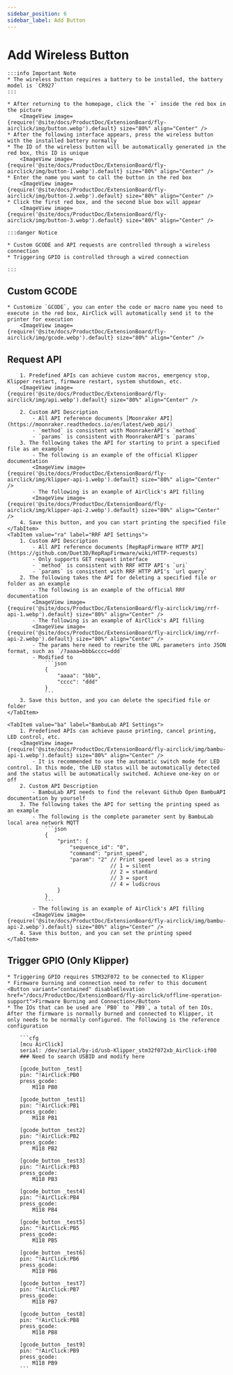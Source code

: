 ```yaml
---
sidebar_position: 6
sidebar_label: Add Button
---
```


# Add Wireless Button

    :::info Important Note
    * The wireless button requires a battery to be installed, the battery model is `CR927`
    :::

    * After returning to the homepage, click the `+` inside the red box in the picture
        <ImageView image={require('@site/docs/ProductDoc/ExtensionBoard/fly-airclick/img/button.webp').default} size="80%" align="Center" />
    * After the following interface appears, press the wireless button with the installed battery normally
    * The ID of the wireless button will be automatically generated in the red box, this ID is unique
        <ImageView image={require('@site/docs/ProductDoc/ExtensionBoard/fly-airclick/img/button-1.webp').default} size="80%" align="Center" />
    * Enter the name you want to call the button in the red box
        <ImageView image={require('@site/docs/ProductDoc/ExtensionBoard/fly-airclick/img/button-2.webp').default} size="80%" align="Center" />
    * Click the first red box, and the second blue box will appear
        <ImageView image={require('@site/docs/ProductDoc/ExtensionBoard/fly-airclick/img/button-3.webp').default} size="80%" align="Center" />

    :::danger Notice

    * Custom GCODE and API requests are controlled through a wireless connection
    * Triggering GPIO is controlled through a wired connection

    :::

## Custom GCODE
    * Customize `GCODE`, you can enter the code or macro name you need to execute in the red box, AirClick will automatically send it to the printer for execution
        <ImageView image={require('@site/docs/ProductDoc/ExtensionBoard/fly-airclick/img/gcode.webp').default} size="80%" align="Center" />

## Request API

<Tabs>
    <TabItem value="ka" label="Klipper API Settings" default>

        1. Predefined APIs can achieve custom macros, emergency stop, Klipper restart, firmware restart, system shutdown, etc.
        <ImageView image={require('@site/docs/ProductDoc/ExtensionBoard/fly-airclick/img/api.webp').default} size="80%" align="Center" />

        2. Custom API Description
            - All API reference documents [Moonraker API](https://moonraker.readthedocs.io/en/latest/web_api/)
            - `method` is consistent with MoonrakerAPI's `method`
            - `params` is consistent with MoonrakerAPI's `params`
        3. The following takes the API for starting to print a specified file as an example
            - The following is an example of the official Klipper documentation
            <ImageView image={require('@site/docs/ProductDoc/ExtensionBoard/fly-airclick/img/klipper-api-1.webp').default} size="80%" align="Center" />
            - The following is an example of AirClick's API filling
            <ImageView image={require('@site/docs/ProductDoc/ExtensionBoard/fly-airclick/img/klipper-api-2.webp').default} size="80%" align="Center" />
        4. Save this button, and you can start printing the specified file
    </TabItem>
    <TabItem value="ra" label="RRF API Settings">
        1. Custom API Description
            - All API reference documents [RepRapFirmware HTTP API](https://github.com/Duet3D/RepRapFirmware/wiki/HTTP-requests)
            - Only supports GET request interface
            - `method` is consistent with RRF HTTP API's `uri`
            - `params` is consistent with RRF HTTP API's `url query`
        2. The following takes the API for deleting a specified file or folder as an example
            - The following is an example of the official RRF documentation
            <ImageView image={require('@site/docs/ProductDoc/ExtensionBoard/fly-airclick/img/rrf-api-1.webp').default} size="80%" align="Center" />
            - The following is an example of AirClick's API filling
            <ImageView image={require('@site/docs/ProductDoc/ExtensionBoard/fly-airclick/img/rrf-api-2.webp').default} size="80%" align="Center" />
            - The params here need to rewrite the URL parameters into JSON format, such as `/?aaaa=bbb&cccc=ddd`
            - Modified to
                ```json
                {
                    "aaaa": "bbb",
                    "cccc": "ddd"
                }
                ```
        3. Save this button, and you can delete the specified file or folder
    </TabItem>

    <TabItem value="ba" label="BambuLab API Settings">
        1. Predefined APIs can achieve pause printing, cancel printing, LED control, etc.
        <ImageView image={require('@site/docs/ProductDoc/ExtensionBoard/fly-airclick/img/bambu-api-1.webp').default} size="80%" align="Center" />
            - It is recommended to use the automatic switch mode for LED control. In this mode, the LED status will be automatically detected and the status will be automatically switched. Achieve one-key on or off
        2. Custom API Description
            - BambuLab API needs to find the relevant Github Open BambuAPI documentation by yourself
        3. The following takes the API for setting the printing speed as an example
            - The following is the complete parameter sent by BambuLab local area network MQTT
                ```json
                {
                    "print": {
                        "sequence_id": "0",
                        "command": "print_speed",
                        "param": "2" // Print speed level as a string
                                     // 1 = silent
                                     // 2 = standard
                                     // 3 = sport
                                     // 4 = ludicrous
                    }
                }
                ```
            - The following is an example of AirClick's API filling
            <ImageView image={require('@site/docs/ProductDoc/ExtensionBoard/fly-airclick/img/bambu-api-2.webp').default} size="80%" align="Center" />
        4. Save this button, and you can set the printing speed
    </TabItem>

</Tabs>
    

## Trigger GPIO (Only Klipper)
    * Triggering GPIO requires STM32F072 to be connected to Klipper
    * Firmware burning and connection need to refer to this document <Button variant="contained" disableElevation href="/docs/ProductDoc/ExtensionBoard/fly-airclick/offline-operation-support">Firmware Burning and Connection</Button>
    * The IOs that can be used are `PB0` to `PB9`, a total of ten IOs. After the firmware is normally burned and connected to Klipper, it only needs to be normally configured. The following is the reference configuration
    
        ```cfg
        [mcu AirClick]
        serial: /dev/serial/by-id/usb-Klipper_stm32f072xb_AirClick-if00
        ### Need to search USBID and modify here

        [gcode_button _test]
        pin: ^!AirClick:PB0
        press_gcode:
            M118 PB0

        [gcode_button _test1]
        pin: ^!AirClick:PB1
        press_gcode:
            M118 PB1

        [gcode_button _test2]
        pin: ^!AirClick:PB2
        press_gcode:
            M118 PB2

        [gcode_button _test3]
        pin: ^!AirClick:PB3
        press_gcode:
            M118 PB3

        [gcode_button _test4]
        pin: ^!AirClick:PB4
        press_gcode:
            M118 PB4

        [gcode_button _test5]
        pin: ^!AirClick:PB5
        press_gcode:
            M118 PB5

        [gcode_button _test6]
        pin: ^!AirClick:PB6
        press_gcode:
            M118 PB6

        [gcode_button _test7]
        pin: ^!AirClick:PB7
        press_gcode:
            M118 PB7

        [gcode_button _test8]
        pin: ^!AirClick:PB8
        press_gcode:
            M118 PB8

        [gcode_button _test9]
        pin: ^!AirClick:PB9
        press_gcode:
            M118 PB9
        ```